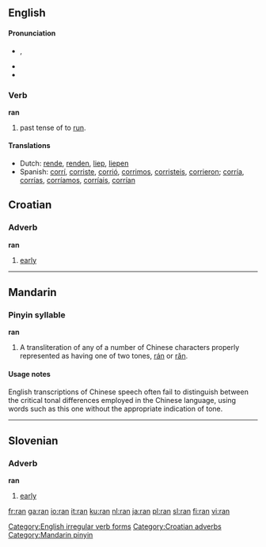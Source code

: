 {{see|rán|rǎn|ràn}}
==English==

{{rank|peace|glad|hair|571|ran|important|mine|wild}}

====Pronunciation====
*{{IPA|/ɹæn/}}, {{SAMPA|/r\{n/}}
*{{audio|en-us-ran.ogg|Audio (US)}}
*{{rhymes|æn}}

===Verb===
'''ran'''
# past tense of to [[run]].

====Translations====
*Dutch: [[rende]], [[renden]], [[liep]], [[liepen]]
*Spanish: [[corrí]], [[corriste]], [[corrió]], [[corrimos]], [[corristeis]], [[corrieron]]; [[corría]], [[corrías]], [[corríamos]], [[corríais]], [[corrían]]

[[Category:English irregular verb forms]]

==Croatian==
===Adverb===
'''ran'''

# [[early]]

[[Category:Croatian adverbs]]

----

==Mandarin==
===Pinyin syllable===
'''ran'''
# A transliteration of any of a number of Chinese characters properly represented as having one of two tones, [[rán]] or [[rǎn]].

====Usage notes====
English transcriptions of Chinese speech often fail to distinguish between the critical tonal differences employed in the Chinese language, using words such as this one without the appropriate indication of tone.

[[Category:Mandarin pinyin]]

----

==Slovenian==
===Adverb===
'''ran'''

# [[early]]

[[fr:ran]]
[[ga:ran]]
[[io:ran]]
[[it:ran]]
[[ku:ran]]
[[nl:ran]]
[[ja:ran]]
[[pl:ran]]
[[sl:ran]]
[[fi:ran]]
[[vi:ran]]